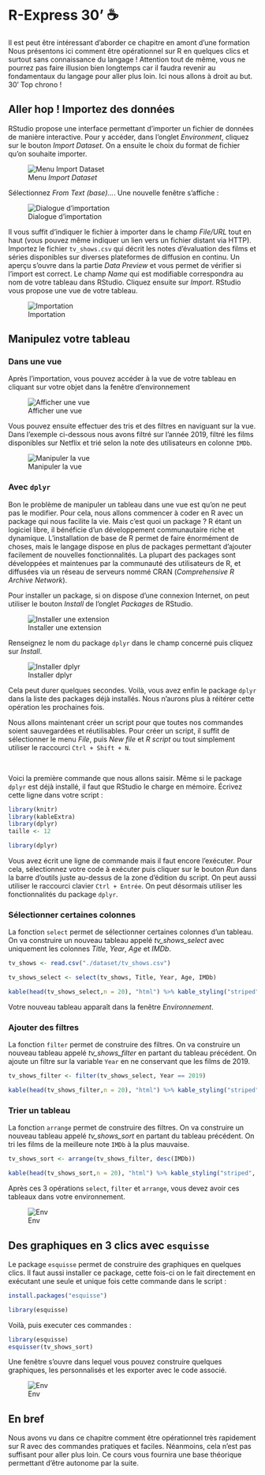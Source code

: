 # R-Express 30' ☕ {#express}

Il est peut être intéressant d'aborder ce chapitre en amont d'une formation Nous présentons ici comment être opérationnel sur R en quelques clics et surtout sans connaissance du langage ! Attention tout de même, vous ne pourrez pas faire illusion bien longtemps car il faudra revenir au fondamentaux du langage pour aller plus loin. Ici nous allons à droit au but. 30' Top chrono !

## Aller hop ! Importez des données

RStudio propose une interface permettant d'importer un fichier de données de manière interactive. Pour y accéder, dans l'onglet *Environment*, cliquez sur le bouton *Import Dataset*. On a ensuite le choix du format de fichier qu'on souhaite importer. 

<p>
![Menu *Import Dataset*](./img/import_dataset.png)
</p>

Sélectionnez *From Text (base)...*. Une nouvelle fenêtre s'affiche :

<p>
![Dialogue d'importation](./img/import_dialog.png)
</p>

Il vous suffit d'indiquer le fichier à importer dans le champ *File/URL* tout en haut (vous pouvez même indiquer un lien vers un fichier distant via HTTP). Importez le fichier `tv_shows.csv` qui décrit les notes d'évaluation des films et séries disponibles sur diverses plateformes de diffusion en continu. Un aperçu s'ouvre dans la partie *Data Preview* et vous permet de vérifier si l'import est correct. Le champ *Name* qui est modifiable correspondra au nom de votre tableau dans RStudio. Cliquez ensuite sur *Import*. RStudio vous propose une vue de votre tableau.

<p>
![Importation](./img/import_express.png)
</p>

## Manipulez votre tableau

### Dans une vue

Après l'importation, vous pouvez accéder à la vue de votre tableau en cliquant sur votre objet dans la fenêtre d'environnement

<p>
![Afficher une vue](./img/view.png)
</p>

Vous pouvez ensuite effectuer des tris et des filtres en naviguant sur la vue. Dans l'exemple ci-dessous nous avons filtré sur l'année 2019, filtré les films disponibles sur Netflix et trié selon la note des utilisateurs en colonne `IMDb`. 

<p>
![Manipuler la vue](./img/view_change.png)
</p>

### Avec `dplyr`

Bon le problème de manipuler un tableau dans une vue est qu'on ne peut pas le modifier.
Pour cela, nous allons commencer à coder en R avec un package qui nous facilite la vie. Mais c'est quoi un package ?
R étant un logiciel libre, il bénéficie d'un développement communautaire riche et dynamique. L'installation de base de R permet de faire énormément de choses, mais le langage dispose en plus de packages permettant d'ajouter facilement de nouvelles fonctionnalités. La plupart des packages sont développées et maintenues par la communauté des utilisateurs de R, et diffusées via un réseau de serveurs nommé CRAN (*Comprehensive R Archive Network*).

Pour installer un package, si on dispose d'une connexion Internet, on peut utiliser le bouton *Install* de l'onglet *Packages* de RStudio. 

<p>
![Installer une extension](./img/rstudio_package_install.png)
</p>

Renseignez le nom du package `dplyr` dans le champ concerné puis cliquez sur *Install*.

<p>
![Installer dplyr](./img/install_dplyr.png)
</p>

Cela peut durer quelques secondes. Voilà, vous avez enfin le package `dplyr` dans la liste des packages déjà installés. Nous n'aurons plus à réitérer cette opération les prochaines fois.

Nous allons maintenant créer un script pour que toutes nos commandes soient sauvegardées et réutilisables. Pour créer un script, il suffit de sélectionner le menu *File*, puis *New file* et *R script* ou tout simplement utiliser le raccourci `Ctrl + Shift + N`.

<br>

Voici la première commande que nous allons saisir. Même si le package `dplyr` est déjà installé, il faut que RStudio le charge en mémoire. Écrivez cette ligne dans votre script :

```r
library(knitr)
library(kableExtra)
library(dplyr)
taille <- 12
```

```r
library(dplyr)
```

Vous avez écrit une ligne de commande mais il faut encore l'exécuter. Pour cela, sélectionnez votre code à exécuter puis cliquer sur le bouton *Run* dans la barre d'outils juste au-dessus de la zone d'édition du script. On peut aussi utiliser le raccourci clavier `Ctrl + Entrée`. On peut désormais utiliser les fonctionnalités du package `dplyr`.

### Sélectionner certaines colonnes

La fonction `select` permet de sélectionner certaines colonnes d'un tableau.
On va construire un nouveau tableau appelé *tv_shows_select* avec uniquement les colonnes *Title*, *Year*, *Age* et *IMDb*.

```r
tv_shows <- read.csv("./dataset/tv_shows.csv")
```


```r
tv_shows_select <- select(tv_shows, Title, Year, Age, IMDb)
```

```r
kable(head(tv_shows_select,n = 20), "html") %>% kable_styling("striped", font_size = taille) %>% scroll_box(width = "100%", height = "200px")
```

Votre nouveau tableau apparaît dans la fenêtre *Environnement*.

### Ajouter des filtres

La fonction `filter` permet de construire des filtres. On va construire un nouveau tableau appelé *tv_shows_filter* en partant du tableau précédent. On ajoute un filtre sur la variable `Year` en ne conservant que les films de 2019.

```r
tv_shows_filter <- filter(tv_shows_select, Year == 2019)
```

```r
kable(head(tv_shows_filter,n = 20), "html") %>% kable_styling("striped", font_size = taille) %>% scroll_box(width = "100%", height = "200px")
```

### Trier un tableau

La fonction `arrange` permet de construire des filtres. On va construire un nouveau tableau appelé *tv_shows_sort* en partant du tableau précédent. On tri les films de la meilleure note `IMDb` à la plus mauvaise.

```r
tv_shows_sort <- arrange(tv_shows_filter, desc(IMDb))
```

```r
kable(head(tv_shows_sort,n = 20), "html") %>% kable_styling("striped", font_size = taille) %>% scroll_box(width = "100%", height = "200px")
```


Après ces 3 opérations `select`, `filter` et `arrange`, vous devez avoir ces tableaux dans votre environnement.

<p>
![Env](./img/env_after_dplyr.png)
</p>


## Des graphiques en 3 clics avec `esquisse`


Le package `esquisse` permet de construire des graphiques en quelques clics.
Il faut aussi installer ce package, cette fois-ci on le fait directement en exécutant une seule et unique fois cette commande dans le script :

```r
install.packages("esquisse")
```

```r
library(esquisse)
```

Voilà, puis executer ces commandes :

```r
library(esquisse)
esquisser(tv_shows_sort)
```

Une fenêtre s'ouvre dans lequel vous pouvez construire quelques graphiques, les personnalisés et les exporter avec le code associé.

<p>
![Env](./img/eg_esquisse.png)
</p>

## En bref 

Nous avons vu dans ce chapitre comment être opérationnel très rapidement sur R avec des commandes pratiques et faciles. Néanmoins, cela n'est pas suffisant pour aller plus loin. Ce cours vous fournira une base théorique permettant d'être autonome par la suite.
